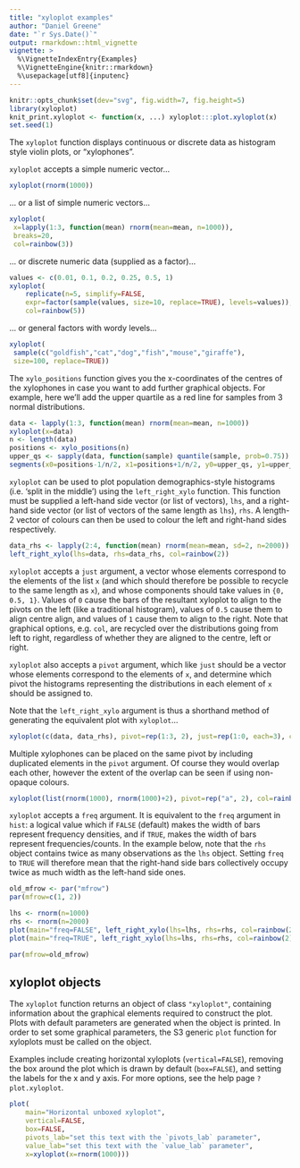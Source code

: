 ```yaml
---
title: "xyloplot examples"
author: "Daniel Greene"
date: "`r Sys.Date()`"
output: rmarkdown::html_vignette
vignette: >
  %\VignetteIndexEntry{Examples}
  %\VignetteEngine{knitr::rmarkdown}
  %\usepackage[utf8]{inputenc}
---
```

```r
knitr::opts_chunk$set(dev="svg", fig.width=7, fig.height=5)
library(xyloplot)
knit_print.xyloplot <- function(x, ...) xyloplot:::plot.xyloplot(x)
set.seed(1)
```

The `xyloplot` function displays continuous or discrete data as histogram style violin plots, or "xylophones".

`xyloplot` accepts a simple numeric vector...
```r
xyloplot(rnorm(1000))
```

... or a list of simple numeric vectors...
```r
xyloplot(
 x=lapply(1:3, function(mean) rnorm(mean=mean, n=1000)), 
 breaks=20,
 col=rainbow(3))
```

... or discrete numeric data (supplied as a factor)...
```r
values <- c(0.01, 0.1, 0.2, 0.25, 0.5, 1)
xyloplot(
	replicate(n=5, simplify=FALSE, 
	expr=factor(sample(values, size=10, replace=TRUE), levels=values)), 
	col=rainbow(5))
```

... or general factors with wordy levels...
```r
xyloplot(
 sample(c("goldfish","cat","dog","fish","mouse","giraffe"), 
 size=100, replace=TRUE))
```

The `xylo_positions` function gives you the x-coordinates of the centres of the xylophones in case you want to add further graphical objects. For example, here we'll add the upper quartile as a red line for samples from 3 normal distributions.

```r
data <- lapply(1:3, function(mean) rnorm(mean=mean, n=1000))
xyloplot(x=data)
n <- length(data)
positions <- xylo_positions(n)
upper_qs <- sapply(data, function(sample) quantile(sample, prob=0.75))
segments(x0=positions-1/n/2, x1=positions+1/n/2, y0=upper_qs, y1=upper_qs, col="red", pch=19)
```

`xyloplot` can be used to plot population demographics-style histograms (i.e. 'split in the middle') using the `left_right_xylo` function. This function must be supplied a left-hand side vector (or list of vectors), `lhs`, and a right-hand side vector (or list of vectors of the same length as `lhs`), `rhs`. A length-2 vector of colours can then be used to colour the left and right-hand sides respectively.

```r
data_rhs <- lapply(2:4, function(mean) rnorm(mean=mean, sd=2, n=2000))
left_right_xylo(lhs=data, rhs=data_rhs, col=rainbow(2))
```

`xyloplot` accepts a `just` argument, a vector whose elements correspond to the elements of the list `x` (and which should therefore be possible to recycle to the same length as `x`), and whose components should take values in `{0, 0.5, 1}`. Values of `0` cause the bars of the resultant xyloplot to align to the pivots on the left (like a traditional histogram), values of `0.5` cause them to align centre align, and values of `1` cause them to align to the right. Note that graphical options, e.g. `col`, are recycled over the distributions going from left to right, regardless of whether they are aligned to the centre, left or right. 

`xyloplot` also accepts a `pivot` argument, which like `just` should be a vector whose elements correspond to the elements of `x`, and determine which pivot the histograms representing the distributions in each element of `x` should be assigned to.

Note that the `left_right_xylo` argument is thus a shorthand method of generating the equivalent plot with `xyloplot`...

```r
xyloplot(c(data, data_rhs), pivot=rep(1:3, 2), just=rep(1:0, each=3), col=rep(rainbow(2), each=3))
```

Multiple xylophones can be placed on the same pivot by including duplicated elements in the `pivot` argument. Of course they would overlap each other, however the extent of the overlap can be seen if using non-opaque colours.
```r
xyloplot(list(rnorm(1000), rnorm(1000)+2), pivot=rep("a", 2), col=rainbow(n=2, alpha=0.5))
```

`xyloplot` accepts a `freq` argument. It is equivalent to the `freq` argument in `hist`: a logical value which if `FALSE` (default) makes the width of bars represent frequency densities, and if `TRUE`, makes the width of bars represent frequencies/counts. In the example below, note that the `rhs` object contains twice as many observations as the `lhs` object. Setting `freq` to `TRUE` will therefore mean that the right-hand side bars collectively occupy twice as much width as the left-hand side ones.

```r
old_mfrow <- par("mfrow")
par(mfrow=c(1, 2))
```

```r
lhs <- rnorm(n=1000)
rhs <- rnorm(n=2000)
plot(main="freq=FALSE", left_right_xylo(lhs=lhs, rhs=rhs, col=rainbow(2), freq=FALSE))
plot(main="freq=TRUE", left_right_xylo(lhs=lhs, rhs=rhs, col=rainbow(2), freq=TRUE))
```

```r
par(mfrow=old_mfrow)
```

## xyloplot objects

The `xyloplot` function returns an object of class `"xyloplot"`, containing information about the graphical elements required to construct the plot. Plots with default parameters are generated when the object is printed. In order to set some graphical parameters, the S3 generic `plot` function for xyloplots must be called on the object.

Examples include creating horizontal xyloplots (`vertical=FALSE`), removing the box around the plot which is drawn by default (`box=FALSE`), and setting the labels for the x and y axis. For more options, see the help page `?plot.xyloplot`.

```r
plot(
	main="Horizontal unboxed xyloplot", 
	vertical=FALSE, 
	box=FALSE, 
	pivots_lab="set this text with the `pivots_lab` parameter",
	value_lab="set this text with the `value_lab` parameter",
	x=xyloplot(x=rnorm(1000)))
```
 
